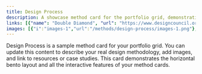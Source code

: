 ```yaml
---
title: Design Process
description: A showcase method card for the portfolio grid, demonstrating a horizontal bento layout and method card functionality.
links: [{"name": "Double Diamond", "url": "https://www.designcouncil.org.uk/news-opinion/design-process-what-double-diamond"}, {"name": "Journey Mapping", "url": "https://www.nngroup.com/articles/journey-mapping-101/"}]
images: [{"i":"images-1","url":"/methods/design-process/images-1.png"},{"i":"images-2","url":"/methods/design-process/images-2.png"},{"i":"images-3","url":"/methods/design-process/images-3.png"},{"i":"images-4","url":"/methods/design-process/images-4.png"},{"i":"images-5","url":"/methods/design-process/images-5.png"}]
---
```


Design Process is a sample method card for your portfolio grid. You can update this content to describe your real design methodology, add images, and link to resources or case studies. This card demonstrates the horizontal bento layout and all the interactive features of your method cards.
